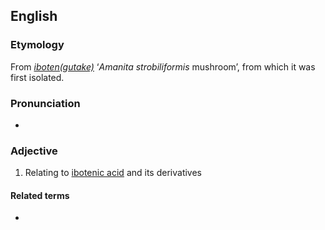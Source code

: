 ==English==

===Etymology===
From {{etyl|ja|en}} ''[[ibotengutake|iboten(gutake)]]'' ‘''Amanita strobiliformis'' mushroom’, from which it was first isolated.

===Pronunciation===
* {{IPA|/iːbə(ʊ)ˈtɛnɪk/|lang=en}}

===Adjective===
{{en-adj|-}}

# {{lb|en|biochemistry}} Relating to [[ibotenic acid]] and its derivatives

====Related terms====
* {{l|en|ibotenate}}